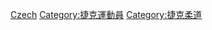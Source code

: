 {{Fooian fooers |Profession=柔道運動員 |Nationality=捷克人 |Country=捷克 |Supercategory=運動員 }}

[[Category:各國柔道運動員|Czech]]
[[Category:捷克運動員|Category:捷克運動員]]
[[Category:捷克柔道|Category:捷克柔道]]